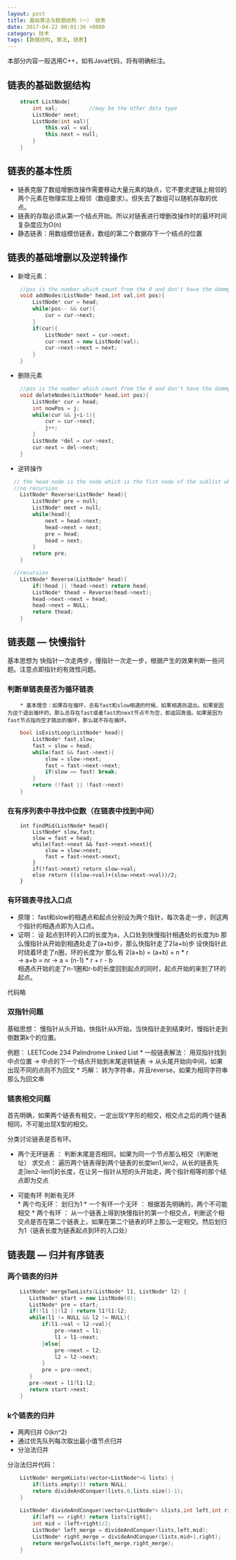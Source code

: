 ```yaml
---
layout: post
title: 基础算法与数据结构（一） 链表
date: 2017-04-22 00:01:36 +0800
category: 技术
tags: [数据结构, 算法, 链表]
---
```


本部分内容一般选用C++，如有Java代码，将有明确标注。
## 链表的基础数据结构
```c++
	struct ListNode{
		int val;          //may be the other data type
		ListNode* next;
		ListNode(int val){
			this.val = val;
			this.next = null;
		}
	}
```

## 链表的基本性质
* 链表克服了数组增删改操作需要移动大量元素的缺点，它不要求逻辑上相邻的两个元素在物理实现上相邻（数组要求）。但失去了数组可以随机存取的优点。
* 链表的存取必须从第一个结点开始。所以对链表进行增删改操作时的最坏时间复杂度应为O(n)
* 静态链表：用数组模仿链表，数组的第二个数据存下一个结点的位置

## 链表的基础增删以及逆转操作
* 新增元素：
```c++
	//pos is the number which count from the 0 and don't have the dommy node
	void addNodes(ListNode* head,int val,int pos){
		ListNode* cur = head;
		while(pos-- && cur){
			cur = cur->next;
		}
		if(cur){
			ListNode* next = cur->next;
			cur->next = new ListNode(val);
			cur->next->next = next;
		}	
	}
```
* 删除元素
```c++
	//pos is the number which count from the 0 and don't have the dommy node
	void deleteNodes(ListNode* head,int pos){
		ListNode* cur = head;
		int nowPos = j;
		while(cur && j<i-1){
			cur = cur->next;
			j++;
		}
		ListNode *del = cur->next;
		cur-next = del->next;
	}
```
* 逆转操作
```c++
  // the head node is the node which is the fist node of the sublist which will be reversed.
  //no recursion
	ListNode* Reverse(ListNode* head){
		ListNode* pre = null;
		ListNode* next = null;
		while(head){
			next = head->next;
			head->next = next;
			pre = head;
			head = next;
		}
		return pre;
	}

  //recursion
	ListNode* Reverse(ListNode* head){
		if(!head || !head->next) return head;
		ListNode* thead = Reverse(head->next);
		head->next->next = head;
		head->next = NULL;
		return thead;
	}
```

## 链表题 —  快慢指针
基本思想为 快指针一次走两步，慢指针一次走一步，根据产生的效果判断一些问题。注意点即指针的有效性问题。

### 判断单链表是否为循环链表
		* 基本理念：如果存在循环，总有fast和slow相遇的时候，如果相遇则退出。如果是因为这个退出循环的，那么总存在fast或者fast的next节点不为空，即返回真值。如果是因为fast节点指向空才跳出的循环，那么就不存在循环。
```c++
	bool isExistLoop(ListNode* head){
		ListNode* fast,slow;
		fast = slow = head;
		while(fast && fast->next){
			slow = slow->next;
			fast = fast->next->next;
			if(slow == fast) break;
		}
		return (!fast || !fast->next)	
	}
```

### 在有序列表中寻找中位数（在链表中找到中间）
```
	int findMid(ListNode* head){
		ListNode* slow,fast;
		slow = fast = head;
		while(fast->next && fast->next->next){
			slow = slow->next;
			fast = fast->next->next;
		}
		if(!fast->next) return slow->val;
		else return ((slow->val)+(slow->next->val))/2;
	}
```

### 有环链表寻找入口点
* 原理： fast和slow的相遇点和起点分别设为两个指针，每次各走一步，则这两个指针的相遇点即为入口点。
* 证明：
	设 起点到环的入口的长度为a，入口处到快慢指针相遇处的长度为b
	那么慢指针从开始到相遇处走了(a+b)步，那么快指针走了2(a+b)步
	设快指针此时绕着环走了n圈，环的长度为r
	那么有
	2(a+b) = (a+b) + n *  r     
         → 	a+b = nr
         →   a = (n-1) * r + r - b  
相遇点开始的走了n-1圈和r-b的长度回到起点的同时，起点开始的来到了环的起点。
	
代码略

### 双指针问题
基础思想： 慢指针从头开始，快指针从k开始，当快指针走到结束时，慢指针走到倒数第k个的位置。
  
例题： LEETCode 234 Palindrome Linked List
	*  一般链表解法： 用双指针找到中点位置 →  中点的下一个结点开始到末尾逆转链表  →  从头尾开始向中间，如果出现不同的点则不为回文
	* 巧解： 转为字符串，并且reverse，如果为相同字符串那么为回文串
	

### 链表相交问题
首先明确，如果两个链表有相交，一定出现Y字形的相交，相交点之后的两个链表相同，不可能出现X型的相交。

分类讨论链表是否有环。

* 两个无环链表 ： 判断末尾是否相同，如果为同一个节点那么相交（判断地址）
求交点： 遍历两个链表得到两个链表的长度len1,len2，从长的链表先走|len2-len1|的长度，在让另一指针从短的头开始走，两个指针相等的那个结点即为交点

* 可能有环
 判断有无环   
		* 两个均无环： 划归为1 
		* 一个有环一个无环 ： 根据首先明确的，两个不可能相交
		* 两个有环 ： 从一个链表上得到快慢指针的第一个相交点，判断这个相交点是否在第二个链表上，如果在第二个链表的环上那么一定相交。然后划归为1（链表长度为链表起点到环的入口处）


## 链表题 — 归并有序链表
### 两个链表的归并
```c++
	ListNode* mergeTwoLists(ListNode* l1, ListNode* l2) {
       ListNode* start = new ListNode(0);
       ListNode* pre = start;
       if(!l1 ||!l2 ) return l1?l1:l2;
       while(l1 != NULL && l2 != NULL){
           if(l1->val < l2->val){
               pre->next = l1;
               l1 = l1->next;
           }else{
               pre->next = l2;
               l2 = l2->next;
           }
           pre = pre->next;
       }
       pre->next = l1?l1:l2;
       return start->next;
    }
```

### k个链表的归并
* 两两归并   O(kn^2)
* 通过优先队列每次取出最小值节点归并  
* 分治法归并

分治法归并代码：

```c++
	ListNode* mergeKLists(vector<ListNode*>& lists) {
        if(lists.empty()) return NULL;
        return divideAndConquer(lists,0,lists.size()-1);
    }
    
    ListNode* divideAndConquer(vector<ListNode*> &lists,int left,int right){
        if(left == right) return lists[right];
        int mid = (left+right)/2;
        ListNode* left_merge = divideAndConquer(lists,left,mid);
        ListNode* right_merge = divideAndConquer(lists,mid+1,right);
        return mergeTwoLists(left_merge,right_merge);
    }
```